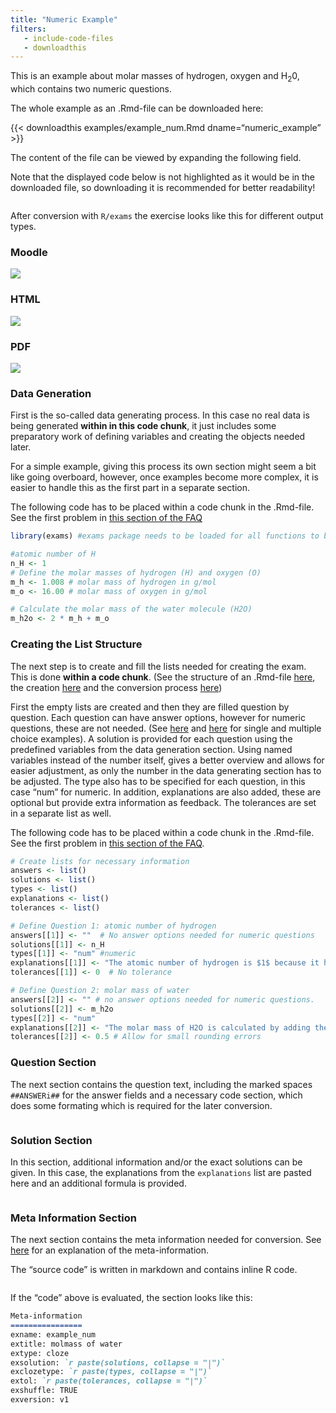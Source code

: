```yaml
---
title: "Numeric Example"
filters:
   - include-code-files
   - downloadthis
---
```


This is an example about molar masses of hydrogen, oxygen and H~2~0, which contains two numeric questions.

The whole example as an .Rmd-file can be downloaded here: 

{{< downloadthis examples/example_num.Rmd dname="numeric_example" >}} 

The content of the file can be viewed by expanding the following field. 

::: {.callout-tip title="Example Code" collapse="true"}
Note that the displayed code below is not highlighted as it would be in the downloaded file, so downloading it is recommended for better readability!

```.markdown
```
::: 

After conversion with `R/exams` the exercise looks like this for different output types. 

::: {.panel-tabset}

### Moodle
![](images/num_moodle.png)

### HTML 
![](images/num_html.png)

### PDF 
![](images/num_pdf.png)

::: 

### Data Generation

First is the so-called data generating process. In this case no real data is being generated **within in this code chunk**, it just includes some preparatory work of defining variables and creating the objects needed later.  

For a simple example, giving this process its own section might seem a bit like going overboard, however, once examples become more complex, it is easier to handle this as the first part in a separate section.

::: callout-warning 
The following code has to be placed within a code chunk in the .Rmd-file. See the first problem in [this section of the FAQ](faq.qmd#common-problems) 
:::

```r
library(exams) #exams package needs to be loaded for all functions to be available 

#atomic number of H
n_H <- 1
# Define the molar masses of hydrogen (H) and oxygen (O)
m_h <- 1.008 # molar mass of hydrogen in g/mol
m_o <- 16.00 # molar mass of oxygen in g/mol

# Calculate the molar mass of the water molecule (H2O)
m_h2o <- 2 * m_h + m_o
```

### Creating the List Structure

The next step is to create and fill the lists needed for creating the exam. This is done **within a code chunk**. (See the structure of an .Rmd-file [here](structure-Rmd.qmd), the creation [here](creation-Rmd.qmd) and the conversion process [here](conversion.qmd))

First the empty lists are created and then they are filled question by question. Each question can have answer options, however for numeric questions, these are not needed. (See [here](example3.qmd) and [here](example4.qmd) for single and multiple choice examples). A solution is provided for each question using the predefined variables from the data generation section. Using named variables instead of the number itself, gives a better overview and allows for easier adjustment, as only the number in the data generating section has to be adjusted. The type also has to be specified for each question, in this case "num" for numeric. In addition, explanations are also added, these are optional but provide extra information as feedback. The tolerances are set in a separate list as well.

::: callout-warning 
The following code has to be placed within a code chunk in the .Rmd-file. See the first problem in [this section of the FAQ](faq.qmd#common-problems). 
:::

```r
# Create lists for necessary information
answers <- list()
solutions <- list()
types <- list()
explanations <- list()
tolerances <- list()

# Define Question 1: atomic number of hydrogen
answers[[1]] <- ""  # No answer options needed for numeric questions
solutions[[1]] <- n_H
types[[1]] <- "num" #numeric
explanations[[1]] <- "The atomic number of hydrogen is $1$ because it has one proton in its nucleus."
tolerances[[1]] <- 0  # No tolerance

# Define Question 2: molar mass of water
answers[[2]] <- "" # no answer options needed for numeric questions. 
solutions[[2]] <- m_h2o
types[[2]] <- "num" 
explanations[[2]] <- "The molar mass of H2O is calculated by adding the molar masses of two hydrogen atoms and one oxygen atom."
tolerances[[2]] <- 0.5 # Allow for small rounding errors
```

### Question Section 

The next section contains the question text, including the marked spaces `##ANSWERi##` for the answer fields and a necessary code section, which does some formating which is required for the later conversion.

```.markdown
```

### Solution Section 

In this section, additional information and/or the exact solutions can be given. In this case, the explanations from the `explanations` list are pasted here and an additional formula is provided. 

```.markdown
```

### Meta Information Section 

The next section contains the meta information needed for conversion. See [here](structure-Rmd.qmd#meta-info) for an explanation of the meta-information. 

The "source code" is written in markdown and contains inline R code. 
```.markdown
```

If the "code" above is evaluated, the section looks like this: 
``` markdown
Meta-information
================
exname: example_num
extitle: molmass of water 
extype: cloze
exsolution: `r paste(solutions, collapse = "|")`
exclozetype: `r paste(types, collapse = "|")`
extol: `r paste(tolerances, collapse = "|")`
exshuffle: TRUE
exversion: v1
```



